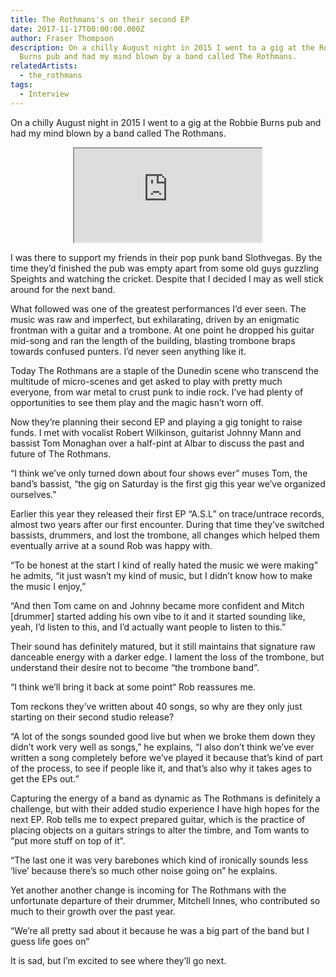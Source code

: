 ```yaml
---
title: The Rothmans's on their second EP
date: 2017-11-17T00:00:00.000Z
author: Fraser Thompson
description: On a chilly August night in 2015 I went to a gig at the Robbie
  Burns pub and had my mind blown by a band called The Rothmans.
relatedArtists:
  - the_rothmans
tags:
  - Interview
---
```



On a chilly August night in 2015 I went to a gig at the Robbie Burns pub and had my mind blown by a band called The Rothmans.

<center><iframe style={{border: 0, width: "100%", height: "120px"}} src="https://bandcamp.com/EmbeddedPlayer/album=3541012277/size=large/bgcol=ffffff/linkcol=0687f5/tracklist=false/artwork=small/transparent=true/" seamless><a href="http://therothmans.bandcamp.com/album/a-s-l">A.S.L by The Rothmans</a></iframe></center>

I was there to support my friends in their pop punk band Slothvegas. By the time they’d finished the pub was empty apart from some old guys guzzling Speights and watching the cricket. Despite that I decided I may as well stick around for the next band.

What followed was one of the greatest performances I’d ever seen. The music was raw and imperfect, but exhilarating, driven by an enigmatic frontman with a guitar and a trombone. At one point he dropped his guitar mid-song and ran the length of the building, blasting trombone braps towards confused punters. I’d never seen anything like it.

Today The Rothmans are a staple of the Dunedin scene who transcend the multitude of micro-scenes and get asked to play with pretty much everyone, from war metal to crust punk to indie rock. I’ve had plenty of opportunities to see them play and the magic hasn’t worn off.

Now they’re planning their second EP and playing a gig tonight to raise funds. I met with vocalist Robert Wilkinson, guitarist Johnny Mann and bassist Tom Monaghan over a half-pint at Albar to discuss the past and future of The Rothmans.

“I think we’ve only turned down about four shows ever” muses Tom, the band’s bassist, “the gig on Saturday is the first gig this year we’ve organized ourselves.”

Earlier this year they released their first EP “A.S.L” on trace/untrace records, almost two years after our first encounter. During that time they’ve switched bassists, drummers, and lost the trombone, all changes which helped them eventually arrive at a sound Rob was happy with.

“To be honest at the start I kind of really hated the music we were making” he admits, “it just wasn’t my kind of music, but I didn’t know how to make the music I enjoy,”

“And then Tom came on and Johnny became more confident and Mitch [drummer] started adding his own vibe to it and it started sounding like, yeah, I’d listen to this, and I’d actually want people to listen to this.”

Their sound has definitely matured, but it still maintains that signature raw danceable energy with a darker edge. I lament the loss of the trombone, but understand their desire not to become “the trombone band”.

“I think we’ll bring it back at some point“ Rob reassures me.

Tom reckons they’ve written about 40 songs, so why are they only just starting on their second studio release?

“A lot of the songs sounded good live but when we broke them down they didn’t work very well as songs,” he explains, “I also don’t think we’ve ever written a song completely before we’ve played it because that’s kind of part of the process, to see if people like it, and that’s also why it takes ages to get the EPs out.”

Capturing the energy of a band as dynamic as The Rothmans is definitely a challenge, but with their added studio experience I have high hopes for the next EP. Rob tells me to expect prepared guitar, which is the practice of placing objects on a guitars strings to alter the timbre, and Tom wants to “put more stuff on top of it“.

“The last one it was very barebones which kind of ironically sounds less ‘live’ because there’s so much other noise going on” he explains.

Yet another another change is incoming for The Rothmans with the unfortunate departure of their drummer, Mitchell Innes, who contributed so much to their growth over the past year.

“We’re all pretty sad about it because he was a big part of the band but I guess life goes on”

It is sad, but I’m excited to see where they’ll go next.
